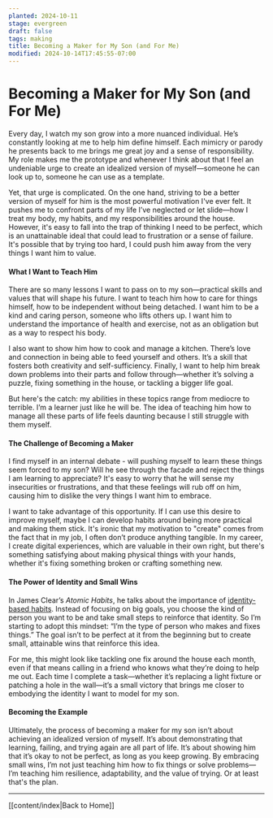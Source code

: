 ```yaml
---
planted: 2024-10-11
stage: evergreen
draft: false
tags: making
title: Becoming a Maker for My Son (and For Me) 
modified: 2024-10-14T17:45:55-07:00
---
```

# Becoming a Maker for My Son (and For Me)

Every day, I watch my son grow into a more nuanced individual. He’s constantly looking at me to help him define himself. Each mimicry or parody he presents back to me brings me great joy and a sense of responsibility. My role makes me the prototype and whenever I think about that I feel an undeniable urge to create an idealized version of myself—someone he can look up to, someone he can use as a template.

Yet, that urge is complicated. On the one hand, striving to be a better version of myself for him is the most powerful motivation I've ever felt. It pushes me to confront parts of my life I’ve neglected or let slide—how I treat my body, my habits, and my responsibilities around the house. However, it's easy to fall into the trap of thinking I need to be perfect, which is an unattainable ideal that could lead to frustration or a sense of failure. It's possible that by trying too hard, I could push him away from the very things I want him to value.

#### What I Want to Teach Him

There are so many lessons I want to pass on to my son—practical skills and values that will shape his future. I want to teach him how to care for things himself, how to be independent without being detached. I want him to be a kind and caring person, someone who lifts others up. I want him to understand the importance of health and exercise, not as an obligation but as a way to respect his body.

I also want to show him how to cook and manage a kitchen. There’s love and connection in being able to feed yourself and others. It’s a skill that fosters both creativity and self-sufficiency. Finally, I want to help him break down problems into their parts and follow through—whether it’s solving a puzzle, fixing something in the house, or tackling a bigger life goal.

But here's the catch: my abilities in these topics range from mediocre to terrible. I’m a learner just like he will be. The idea of teaching him how to manage all these parts of life feels daunting because I still struggle with them myself.

#### The Challenge of Becoming a Maker

I find myself in an internal debate - will pushing myself to learn these things seem forced to my son? Will he see through the facade and reject the things I am learning to appreciate? It's easy to worry that he will sense my insecurities or frustrations, and that these feelings will rub off on him, causing him to dislike the very things I want him to embrace.

I want to take advantage of this opportunity. If I can use this desire to improve myself, maybe I can develop habits around being more practical and making them stick. It's ironic that my motivation to "create" comes from the fact that in my job, I often don’t produce anything tangible. In my career, I create digital experiences, which are valuable in their own right, but there's something satisfying about making physical things with your hands, whether it's fixing something broken or crafting something new.

#### The Power of Identity and Small Wins

In James Clear’s _Atomic Habits_, he talks about the importance of [identity-based habits](https://jamesclear.com/identity-based-habits). Instead of focusing on big goals, you choose the kind of person you want to be and take small steps to reinforce that identity. So I’m starting to adopt this mindset: “I’m the type of person who makes and fixes things.” The goal isn’t to be perfect at it from the beginning but to create small, attainable wins that reinforce this idea.

For me, this might look like tackling one fix around the house each month, even if that means calling in a friend who knows what they’re doing to help me out. Each time I complete a task—whether it’s replacing a light fixture or patching a hole in the wall—it’s a small victory that brings me closer to embodying the identity I want to model for my son.

#### Becoming the Example

Ultimately, the process of becoming a maker for my son isn’t about achieving an idealized version of myself. It’s about demonstrating that learning, failing, and trying again are all part of life. It’s about showing him that it’s okay to not be perfect, as long as you keep growing. By embracing small wins, I’m not just teaching him how to fix things or solve problems—I’m teaching him resilience, adaptability, and the value of trying. Or at least that's the plan.

---
[[content/index|Back to Home]]
